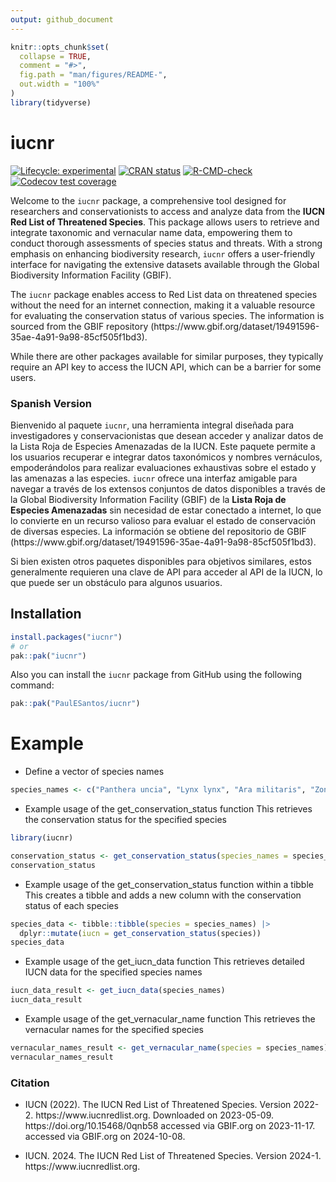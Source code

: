 ```yaml
---
output: github_document
---
```


<!-- README.md is generated from README.Rmd. Please edit that file -->

```r
knitr::opts_chunk$set(
  collapse = TRUE,
  comment = "#>",
  fig.path = "man/figures/README-",
  out.width = "100%"
)
library(tidyverse)

```

# iucnr

<!-- badges: start -->
[![Lifecycle: experimental](https://img.shields.io/badge/lifecycle-experimental-orange.svg)](https://lifecycle.r-lib.org/articles/stages.html#experimental)
[![CRAN status](https://www.r-pkg.org/badges/version/iucnr)](https://CRAN.R-project.org/package=iucnr)
[![R-CMD-check](https://github.com/PaulESantos/iucnr/actions/workflows/R-CMD-check.yaml/badge.svg)](https://github.com/PaulESantos/iucnr/actions/workflows/R-CMD-check.yaml)
[![Codecov test coverage](https://codecov.io/gh/PaulESantos/iucnr/graph/badge.svg)](https://app.codecov.io/gh/PaulESantos/iucnr)
<!-- badges: end -->

Welcome to the `iucnr` package, a comprehensive tool designed for researchers and conservationists to access and analyze data from the **IUCN Red List of Threatened Species**. This package allows users to retrieve and integrate taxonomic and vernacular name data, empowering them to conduct thorough assessments of species status and threats. With a strong emphasis on enhancing biodiversity research, `iucnr` offers a user-friendly interface for navigating the extensive datasets available through the Global Biodiversity Information Facility (GBIF).

The `iucnr` package enables access to Red List data on threatened species without the need for an internet connection, making it a valuable resource for evaluating the conservation status of various species. The information is sourced from the GBIF repository (https://www.gbif.org/dataset/19491596-35ae-4a91-9a98-85cf505f1bd3).

While there are other packages available for similar purposes, they typically require an API key to access the IUCN API, which can be a barrier for some users.

### Spanish Version

Bienvenido al paquete `iucnr`, una herramienta integral diseñada para investigadores y conservacionistas que desean acceder y analizar datos de la Lista Roja de Especies Amenazadas de la IUCN. Este paquete permite a los usuarios recuperar e integrar datos taxonómicos y nombres vernáculos, empoderándolos para realizar evaluaciones exhaustivas sobre el estado y las amenazas a las especies. `iucnr` ofrece una interfaz amigable para navegar a través de los extensos conjuntos de datos disponibles a través de la Global Biodiversity Information Facility (GBIF) de la **Lista Roja de Especies Amenazadas** sin necesidad de estar conectado a internet, lo que lo convierte en un recurso valioso para evaluar el estado de conservación de diversas especies. La información se obtiene del repositorio de GBIF (https://www.gbif.org/dataset/19491596-35ae-4a91-9a98-85cf505f1bd3).

Si bien existen otros paquetes disponibles para objetivos similares, estos generalmente requieren una clave de API para acceder al API de la IUCN, lo que puede ser un obstáculo para algunos usuarios.

## Installation

``` r
install.packages("iucnr")
# or
pak::pak("iucnr")
```

Also you can install the `iucnr` package from GitHub using the
following command:

``` r
pak::pak("PaulESantos/iucnr")
```

# Example

- Define a vector of species names

```r
species_names <- c("Panthera uncia", "Lynx lynx", "Ara militaris", "Zonotrichia capencis")
```

- Example usage of the get_conservation_status function
 This retrieves the conservation status for the specified species

```r
library(iucnr)

conservation_status <- get_conservation_status(species_names = species_names)
conservation_status
```

- Example usage of the get_conservation_status function within a tibble
 This creates a tibble and adds a new column with the conservation status of each species

```r
species_data <- tibble::tibble(species = species_names) |> 
  dplyr::mutate(iucn = get_conservation_status(species))
species_data
```
- Example usage of the get_iucn_data function
 This retrieves detailed IUCN data for the specified species names

```r
iucn_data_result <- get_iucn_data(species_names)
iucn_data_result
```

- Example usage of the get_vernacular_name function
 This retrieves the vernacular names for the specified species

```r
vernacular_names_result <- get_vernacular_name(species = species_names)
vernacular_names_result
```

### Citation
 - IUCN (2022). The IUCN Red List of Threatened Species. Version 2022-2. https://www.iucnredlist.org. Downloaded on 2023-05-09. https://doi.org/10.15468/0qnb58 accessed via GBIF.org on 2023-11-17. accessed via GBIF.org on 2024-10-08.
 
 - IUCN. 2024. The IUCN Red List of Threatened Species. Version 2024-1. https://www.iucnredlist.org.
 
